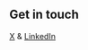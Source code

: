 ## Get in touch

[X](https://x.com/James__Nurden) & [LinkedIn](https://www.linkedin.com/in/james-nurden/)
